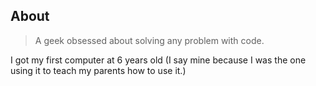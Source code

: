 ## About

> A geek obsessed about solving any problem with code. 

I got my first computer at 6 years old (I say mine because I was the one using it to teach my parents how to use it.) 